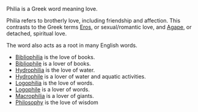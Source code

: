 Philia is a Greek word meaning love.

Philia refers to brotherly love, including friendship and affection.  This contrasts to the Greek terms [[Eros]], or sexual/romantic love, and [[Agape]], or detached, spiritual love.

The word also acts as a root in many English words.
* [[Bibliophilia]]   is the love of books.
* [[Bibliophile]]    is a lover of books.
* [[Hydrophilia]]    is the love of water.
* [[Hydrophile]]     is a lover of water and aquatic activities.
* [[Logophilia]]     is the love of words.
* [[Logophile]]      is a lover of words.
* [[Macrophilia]]    is a lover of giants.
* [[Philosophy]]     is the love of wisdom